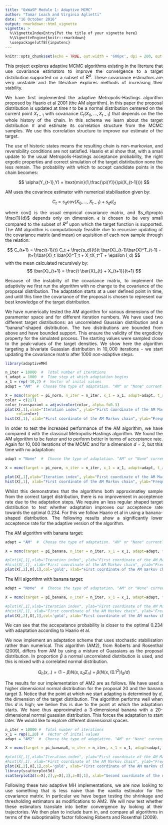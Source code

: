 ```yaml
---
title: "OxWaSP Module 1: Adaptive MCMC"
author: "Tamar Loach and Virginia Aglietti"
date: "16 October 2016"
output: rmarkdown::html_vignette
vignette: >
  %\VignetteIndexEntry{Put the title of your vignette here}
  %\VignetteEngine{knitr::rmarkdown}
  \usepackage[utf8]{inputenc}
---
```

<style>

h1 {
    text-align: center;
}

body {
  text-align: justify;
}
</style>


```r
knitr::opts_chunk$set(echo = TRUE, out.width = '600px', dpi = 200, out.height = '400px', fig.align='center',fig.width=6, fig.height=6, size='normalsize')
```

This project explores adaptive MCMC algorithms existing in the literture that use covariance estimators to improve the convergence to a target distribution supported on a subset of $R^d$. These covariance estimators are very unstable and the literature explores methods of increasing their stability.

We have first implemented the adaptive Metropolis-Hastings algorithm proposed by Haario et al 2001 (the AM algorithm). In this paper the proposal distribution is updated at time $t$ to be a normal distribution centered on the current point $X_{t-1}$ with covariance $C_t(X_0, ..., X_{t-1})$ that depends on the the whole history of the chain. In this schema we learn about the target distribution $\pi$ and estimate its correlation structure from the MCMC samples. We use this correlation structure to improve our estimate of the target. 

The use of historic states means the resulting chain is non-markovian, and reversibility conditions are not satisfied. Haario et al show that, with a small update to the usual Metropolis-Hastings acceptance probability, the right ergodic properties and correct simulation of the target distiribution none the less remain. The probability with which to accept candidate points in the chain becomes:

$$
\alpha(Y_{t-1},Y) = \text{min}(1,\frac{\pi(Y)}{\pi(X_{t-1})})
$$

AM uses the covarince estimator with numerical stabilisation given by:

$$
C_t = s_d \text{cov}(X_0, ..., X_{t-1}) + s_d\epsilon I_d
$$

where $\text{cov}()$ is the usual empirical covariance matrix, and $s_d\propto \frac{1}{d}$ depends only on dimension. $\epsilon$ is chosen to be very small compared to the subset of $R^d$ upon which the target function is supported. The AM algorithm is computationaly feasible due to recursive updating of the covariance matrix (and mean) on aquisition of each new sample through the relation:

$$
C_{t+1} = \frac{t-1}{t} C_t + \frac{s_d}{t}(t \bar{X}_{t-1}\bar{X}^T_{t-1} - (t+1)\bar{X}_t \bar{X}^T_t + X_tX_t^T + \epsilon I_d)
$$
 with the mean calculated recursively by:
$$
\bar{X}_{t+1} = \frac{t \bar{X}_{t}  + X_{t+1}}{t+1}
$$

Because of the instabilty of the covariance matrix, to implement the adaptivity we first run the algorithm with no change to the covariance of the proposal distribution. The adaptation starts at a user defined point in time, and until this time the covariance of the proposal is chosen to represent our best knowledge of the target distribution.  

We have numerically tested the AM algorithm for various dimensions of the paramenter space and for different iteration numbers. We have used two different target distributions: an uncorrelated Gaussian distribution and a "banana"-shaped distribution. The two distributions are bounded from above and have bounded  support. This ensure the validity of the ergodicity property for the simulated process. The starting values were sampled close to the peak-values of the target densities. We show here the algorithm targeting a bivariate Guassian distribution in $10,000$ iterations - we start updating the covariance matrix after 1000 non-adaptive steps.


```r

library(adaptiveMH)

n_iter = 10000  #  Total number of iterations
t_adapt = 1000  #  Time step at which adaptation begins
x_1 = rep(-10,2) #  Vector of inital values
adapt = "AM"  #  Choose the type of adaptation. "AM" or "None" currently.

X = mcmc(target = pi_norm, n_iter = n_iter, x_1 = x_1, adapt=adapt, t_adapt = t_adapt)
color = c(217)
color_transparant = adjustcolor(color, alpha.f=0.3)
plot(X[,1],xlab="Iteration index", ylab="First coordinate of the AM Markov chain", 
     col=color)
hist(X[,1], xlab="First coordinate of the AM Markov chain", ylab="Frequency", breaks=50, main="")

```

In order to test the increased performance of the AM algorithm, we have compared it with the classical Metropolis-Hastings algorithm. We found the AM algorithm to be faster and to perform better in terms of acceptance rate.  Again for $10,000$ iterations of the MCMC and for a dimension $d=2$, but this time with no adaptation:

```r

adapt = "None"  #  Choose the type of adaptation. "AM" or "None" currently.

X = mcmc(target = pi_norm, n_iter = n_iter, x_1 = x_1, adapt=adapt, t_adapt = t_adapt)

plot(X[,1],xlab="Iteration index", ylab="First coordinate of the AM Markov chain")
hist(X[,1], xlab="First coordinate of the AM Markov chain", ylab="Frequency", breaks=50, main="")

```


Whilst this demonstrates that the algorithms both approximatley sample from the correct target distribution, there is no improvement in acceptence rate due to the adaptation steps. We require an less regular shaped target distribution to test whether adaptation improves our acceptence rate towards the optimal 0.234. For this we follow Haario et al in using a banana-shaped distribution. The following results show a significantly lower acceptence rate for the adaptive version of the algorithm. 

The AM algorithm with banana target:

```r

adapt = "AM"  #  Choose the type of adaptation. "AM" or "None" currently.

X = mcmc(target = pi_banana, n_iter = n_iter, x_1 = x_1, adapt=adapt, t_adapt = t_adapt)

#plot(X[,1],xlab="Iteration index", ylab="First coordinate of the AM Markov chain")
#hist(X[,1], xlab="First coordinate of the AM Markov chain", ylab="Frequency", breaks=50, main="")
plot(X[,2],X[,1],col='gold', xlab="First coordinate of the AM markov chain",  ylab="Second coordinate of the AM Markov chain")
```

The MH algorithm with banana target:

```r

adapt = "None"  #  Choose the type of adaptation. "AM" or "None" currently.

X = mcmc(target = pi_banana, n_iter = n_iter, x_1 = x_1, adapt=adapt, t_adapt = t_adapt)

#plot(X[,1],xlab="Iteration index", ylab="First coordinate of the AM Markov chain")
#hist(X[,1], xlab="First coordinate of the AM Markov chain", ylab="Frequency", breaks=50, main="")
plot(X[,2],X[,1],col='gold', xlab="First coordinate of the AM markov chain",  ylab="Second coordinate of the AM markov chain")
```

We can see that the accepatance probability is closer to the optimal 0.234 with adaptation according to Haario et al. 

We now implement an adaptation scheme that uses stochastic stabilisation rather than numerical. This algorithm (AM2), from Roberts and Rosenthal (2009), differs from AM by using a misture of Guassians as the proposal distribution. In proportion $\beta$ a normal uncorrelated distribution is used, and this is mixed with a correlated normal distribution. 

$$
Q_n(x,.) = (1-\beta) N(x,s_d \Sigma_n) + \beta (N(x,(0.1^2)I_d/d)
$$

The results for our implementation of AM2 are as follows. We have used a higher dimensional normal distribution for the proposal $20$ and the banana target $3$. Notice that the point at which we start adapting is determined by $d$, the dimension of the target distribution. The algorithm performs well when this $d$ is high; we belive this is due to the point at which the adaptation starts. We have thus approximated a 3-dimensional banana with a 20-dimensional normal guassian distribution. This forces the adaptation to start later. We would like to explore different dimensional spaces.

```r

n_iter = 10000 #  Total number of iterations
x_1 = rep(1,20) #  Vector of inital values
adapt = "AM2"  #  Choose the type of adaptation. "AM" or "None" currently.

X = mcmc(target = pi_banana3, n_iter = n_iter, x_1 = x_1, adapt=adapt, t_adapt = t_adapt)

#plot(X[,1],xlab="Iteration index", ylab="First coordinate of the AM Markov chain")
#hist(X[,1], xlab="First coordinate of the AM Markov chain", ylab="Frequency", breaks=50, main="")
plot(X[,2],X[,1],col='gold', xlab="First coordinate of the AM markov chain",  ylab="Second coordinate of the AM Markov chain")
library(scatterplot3d)
scatterplot3d(x=X[,2],y=X[,3],z=X[,1], xlab="Second coordinate of the AM2 Markov chain", ylab="Third coordinate of the AM2 Markov chain", zlab="First coordinate of the AM2 Markov chain", color="gold")

```

Following these two adaptive MH implementations, we are now looking to use something that is less naive than the vanilla estimator for the covariance matrix. In particular we have began testing the shrinkage and thresholding estimators as modifications to AM2. We will now test whether these estimators translate into better convergence by looking at their trajectories. We then plan to include burn in, and compare all algorithms in terms of the suboptimaility factor following Roberts and Rosenthal (2009).

